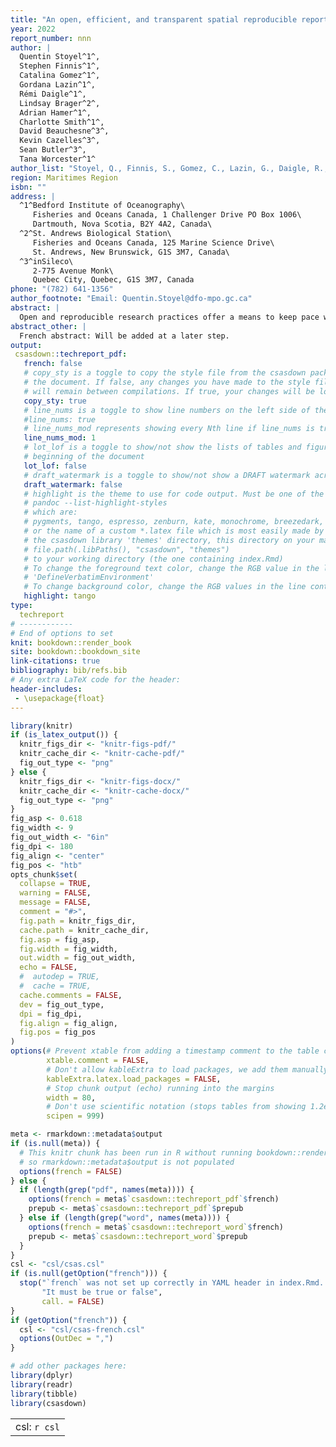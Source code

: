 ```yaml
---
title: "An open, efficient, and transparent spatial reproducible reporting tool for data discovery and science advice"
year: 2022
report_number: nnn
author: |
  Quentin Stoyel^1^,
  Stephen Finnis^1^,
  Catalina Gomez^1^,
  Gordana Lazin^1^,
  Rémi Daigle^1^,
  Lindsay Brager^2^,
  Adrian Hamer^1^,
  Charlotte Smith^1^,
  David Beauchesne^3^,
  Kevin Cazelles^3^,
  Sean Butler^3^,
  Tana Worcester^1^
author_list: "Stoyel, Q., Finnis, S., Gomez, C., Lazin, G., Daigle, R., Brager, L., Hamer, A., Smith, C., Beauchesne, D., Cazelles, K., Butler, S., Worcester, T."
region: Maritimes Region
isbn: ""
address: |
  ^1^Bedford Institute of Oceanography\
     Fisheries and Oceans Canada, 1 Challenger Drive PO Box 1006\
     Dartmouth, Nova Scotia, B2Y 4A2, Canada\
  ^2^St. Andrews Biological Station\
     Fisheries and Oceans Canada, 125 Marine Science Drive\
     St. Andrews, New Brunswick, G1S 3M7, Canada\
  ^3^inSileco\
     2-775 Avenue Monk\
     Quebec City, Quebec, G1S 3M7, Canada   
phone: "(782) 641-1356"
author_footnote: "Email: Quentin.Stoyel@dfo-mpo.gc.ca"
abstract: |
  Open and reproducible research practices offer a means to keep pace with rapidly expanding knowledge as science becomes increasingly data-intensive. The Science branch of Fisheries and Oceans Canada (DFO) encompasses a range of research topics yet approaches to data governance are often impeded by siloed groups and outdated workflows. Using R for coding and Git for version control, we developed a tool that generates automated reports to enable data-discovery of DFO and non-DFO information within the Maritimes region. We focus our framework on co-creation between report users, data providers, and experts to document and identify datasets along with their caveats, uncertainties, or other disclaimers. We also proactively use this as an opportunity to increase collaboration and transparency within DFO by highlighting how reproducible methods can increase efficiency and modernize workflows. This tool has reduced time spent compiling and documenting data from weeks to several minutes, allowing more time for better science.
abstract_other: |
  French abstract: Will be added at a later step.
output:
 csasdown::techreport_pdf:
   french: false
   # copy_sty is a toggle to copy the style file from the csasdown package every time you compile
   # the document. If false, any changes you have made to the style file in your project
   # will remain between compilations. If true, your changes will be lost when you compile
   copy_sty: true
   # line_nums is a toggle to show line numbers on the left side of the page. 
   #line_nums: true
   # line_nums_mod represents showing every Nth line if line_nums is true
   line_nums_mod: 1
   # lot_lof is a toggle to show/not show the lists of tables and figures at the
   # beginning of the document
   lot_lof: false
   # draft_watermark is a toggle to show/not show a DRAFT watermark across every page
   draft_watermark: false
   # highlight is the theme to use for code output. Must be one of the list given by:
   # pandoc --list-highlight-styles
   # which are:
   # pygments, tango, espresso, zenburn, kate, monochrome, breezedark, haddock
   # or the name of a custom *.latex file which is most easily made by copying one from 
   # the csasdown library 'themes' directory, this directory on your machine:
   # file.path(.libPaths(), "csasdown", "themes")
   # to your working directory (the one containing index.Rmd)
   # To change the foreground text color, change the RGB value in the line containing
   # 'DefineVerbatimEnvironment'
   # To change background color, change the RGB values in the line containing 'shadecolor'
   highlight: tango
type:
  techreport
# ------------
# End of options to set
knit: bookdown::render_book
site: bookdown::bookdown_site
link-citations: true
bibliography: bib/refs.bib
# Any extra LaTeX code for the header:
header-includes:
 - \usepackage{float}
---
```


```r
library(knitr)
if (is_latex_output()) {
  knitr_figs_dir <- "knitr-figs-pdf/"
  knitr_cache_dir <- "knitr-cache-pdf/"
  fig_out_type <- "png"
} else {
  knitr_figs_dir <- "knitr-figs-docx/"
  knitr_cache_dir <- "knitr-cache-docx/"
  fig_out_type <- "png"
}
fig_asp <- 0.618
fig_width <- 9
fig_out_width <- "6in"
fig_dpi <- 180
fig_align <- "center"
fig_pos <- "htb"
opts_chunk$set(
  collapse = TRUE,
  warning = FALSE,
  message = FALSE,
  comment = "#>",
  fig.path = knitr_figs_dir,
  cache.path = knitr_cache_dir,
  fig.asp = fig_asp,
  fig.width = fig_width,
  out.width = fig_out_width,
  echo = FALSE,
  #  autodep = TRUE,
  #  cache = TRUE,
  cache.comments = FALSE,
  dev = fig_out_type,
  dpi = fig_dpi,
  fig.align = fig_align,
  fig.pos = fig_pos
)
options(# Prevent xtable from adding a timestamp comment to the table code it produces
        xtable.comment = FALSE,
        # Don't allow kableExtra to load packages, we add them manually in csasdown
        kableExtra.latex.load_packages = FALSE,
        # Stop chunk output (echo) running into the margins
        width = 80,
        # Don't use scientific notation (stops tables from showing 1.2e3, etc.)
        scipen = 999)
```

```r
meta <- rmarkdown::metadata$output
if (is.null(meta)) {
  # This knitr chunk has been run in R without running bookdown::render_book("index.Rmd")
  # so rmarkdown::metadata$output is not populated
  options(french = FALSE)
} else {
  if (length(grep("pdf", names(meta)))) {
    options(french = meta$`csasdown::techreport_pdf`$french)
    prepub <- meta$`csasdown::techreport_pdf`$prepub
  } else if (length(grep("word", names(meta)))) {
    options(french = meta$`csasdown::techreport_word`$french)
    prepub <- meta$`csasdown::techreport_word`$prepub
  }
}
csl <- "csl/csas.csl"
if (is.null(getOption("french"))) {
  stop("`french` was not set up correctly in YAML header in index.Rmd. ",
       "It must be true or false",
       call. = FALSE)
}
if (getOption("french")) {
  csl <- "csl/csas-french.csl"
  options(OutDec = ",")
}

# add other packages here:
library(dplyr)
library(readr)
library(tibble)
library(csasdown)
```

---
csl: `r csl`    
---
